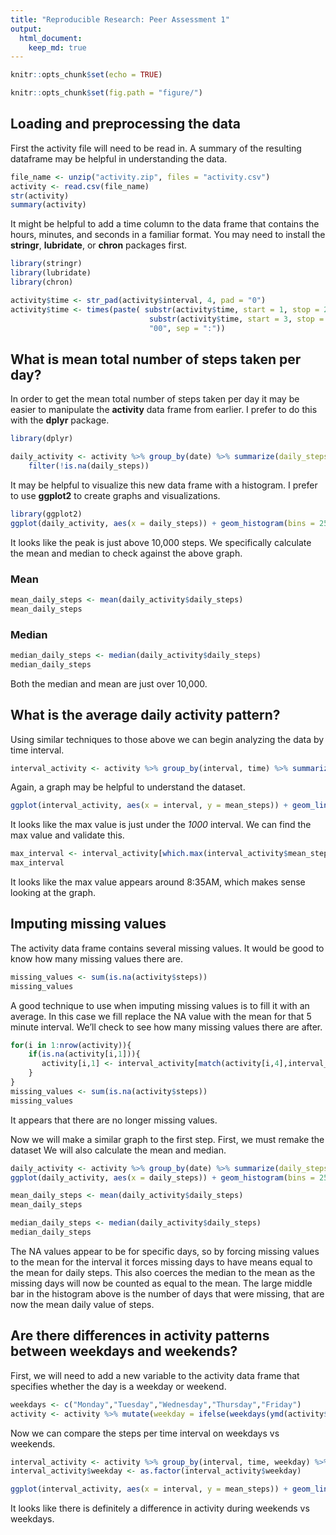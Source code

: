 ```yaml
---
title: "Reproducible Research: Peer Assessment 1"
output: 
  html_document:
    keep_md: true
---
```


```r

knitr::opts_chunk$set(echo = TRUE)

knitr::opts_chunk$set(fig.path = "figure/")
```

## Loading and preprocessing the data

First the activity file will need to be read in.  A summary of the resulting dataframe 
may be helpful in understanding the data.

```r
file_name <- unzip("activity.zip", files = "activity.csv")
activity <- read.csv(file_name)
str(activity)
summary(activity)
```

It might be helpful to add a time column to the data frame that contains the hours,
minutes, and seconds in a familiar format.  You may need to install the **stringr**,
**lubridate**, or **chron** packages first.

```r
library(stringr)
library(lubridate)
library(chron)
```

```r
activity$time <- str_pad(activity$interval, 4, pad = "0")
activity$time <- times(paste( substr(activity$time, start = 1, stop = 2), 
                               substr(activity$time, start = 3, stop = 4), 
                               "00", sep = ":"))
```

## What is mean total number of steps taken per day?

In order to get the mean total number of steps taken per day it may be easier to 
manipulate the **activity** data frame from earlier.  I prefer to do this with
the **dplyr** package.

```r
library(dplyr)
```

```r
daily_activity <- activity %>% group_by(date) %>% summarize(daily_steps = sum(steps)) %>%
    filter(!is.na(daily_steps))
```

It may be helpful to visualize this new data frame with a histogram.  I prefer to
use **ggplot2** to create graphs and visualizations.

```r
library(ggplot2)
ggplot(daily_activity, aes(x = daily_steps)) + geom_histogram(bins = 25)
```

It looks like the peak is just above 10,000 steps.  We specifically calculate the
mean and median to check against the above graph.

### Mean ###

```r
mean_daily_steps <- mean(daily_activity$daily_steps)
mean_daily_steps
```

### Median ###

```r
median_daily_steps <- median(daily_activity$daily_steps)
median_daily_steps
```

Both the median and mean are just over 10,000.

## What is the average daily activity pattern?

Using similar techniques to those above we can begin analyzing the data by time interval.

```r
interval_activity <- activity %>% group_by(interval, time) %>% summarize(mean_steps = mean(steps, na.rm = TRUE))
```

Again, a graph may be helpful to understand the dataset.

```r
ggplot(interval_activity, aes(x = interval, y = mean_steps)) + geom_line()
```

It looks like the max value is just under the *1000* interval.  We can find the 
max value and validate this.

```r
max_interval <- interval_activity[which.max(interval_activity$mean_steps),1:2]
max_interval

```

It looks like the max value appears around 8:35AM, which makes sense looking at the graph.

## Imputing missing values

The activity data frame contains several missing values.  It would be good to know
how many missing values there are.

```r
missing_values <- sum(is.na(activity$steps))
missing_values
```

A good technique to use when imputing missing values is to fill it with an average. 
In this case we fill replace the NA value with the mean for that 5 minute interval.
We'll check to see how many missing values there are after.

```r
for(i in 1:nrow(activity)){
    if(is.na(activity[i,1])){
       activity[i,1] <- interval_activity[match(activity[i,4],interval_activity$time),3]
    }
}
missing_values <- sum(is.na(activity$steps))
missing_values
```

It appears that there are no longer missing values.

Now we will make a similar graph to the first step.  First, we must remake the 
dataset We will also calculate the mean and median.

```r
daily_activity <- activity %>% group_by(date) %>% summarize(daily_steps = sum(steps))
ggplot(daily_activity, aes(x = daily_steps)) + geom_histogram(bins = 25)
```

```r
mean_daily_steps <- mean(daily_activity$daily_steps)
mean_daily_steps
```

```r
median_daily_steps <- median(daily_activity$daily_steps)
median_daily_steps
```

The NA values appear to be for specific days, so by forcing missing values to the mean for the interval it forces missing days to have means equal to the mean for daily steps.  This also coerces the median to the mean as the missing days will now be counted as equal to the mean.  The large middle bar in the histogram above is the number of days that were missing, that are now the mean daily value of steps.

## Are there differences in activity patterns between weekdays and weekends?

First, we will need to add a new variable to the activity data frame that specifies whether the day is a weekday or weekend.

```r
weekdays <- c("Monday","Tuesday","Wednesday","Thursday","Friday")
activity <- activity %>% mutate(weekday = ifelse(weekdays(ymd(activity$date)) %in% weekdays, "Weekday", "Weekend"))
```

Now we can compare the steps per time interval on weekdays vs weekends.

```r
interval_activity <- activity %>% group_by(interval, time, weekday) %>% summarize(mean_steps = mean(steps, na.rm = TRUE))
interval_activity$weekday <- as.factor(interval_activity$weekday)

ggplot(interval_activity, aes(x = interval, y = mean_steps)) + geom_line() + facet_wrap(interval_activity$weekday, nrow = 2)
```

It looks like there is definitely a difference in activity during weekends vs weekdays.
